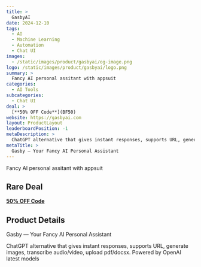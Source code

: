 ```yaml
---
title: >
  GasbyAI
date: 2024-12-10
tags:
  - AI
  - Machine Learning
  - Automation
  - Chat UI
images:
  - /static/images/product/gasbyai/og-image.png
logo: /static/images/product/gasbyai/logo.png
summary: >
  Fancy AI personal assitant with appsuit
categories:
  - AI Tools
subcategories:
  - Chat UI
deal: >
  [**50% OFF Code**](BF50)
website: https://gasbyai.com
layout: ProductLayout
leaderboardPosition: -1
metaDescription: >
  ChatGPT alternative that gives instant responses, supports URL, generate images, transcribe audio/video, upload pdf/docsx. Powered by OpenAI latest models
metaTitle: >
  Gasby — Your Fancy AI Personal Assistant
---
```

Fancy AI personal assitant with appsuit

## Rare Deal

[**50% OFF Code**](BF50)

## Product Details

Gasby — Your Fancy AI Personal Assistant

ChatGPT alternative that gives instant responses, supports URL, generate images, transcribe audio/video, upload pdf/docsx. Powered by OpenAI latest models
